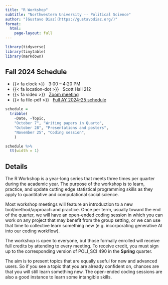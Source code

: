 ```yaml
---
title: "R Workshop"
subtitle: "Northwestern University -- Political Science"
author: "[Gustavo Diaz](https://gustavodiaz.org/)"
format: 
  html:
    page-layout: full
---
```


```r
library(tidyverse)
library(tinytable)
library(markdown)
```

## Fall 2024 Schedule

- {{< fa clock >}} &nbsp; 3:00 -- 4:20 PM
- {{< fa location-dot >}} &nbsp; Scott Hall 212
- {{< fa video >}} &nbsp; [Zoom meeting](https://northwestern.zoom.us/j/94652528071?pwd=bfBocxKncYkfZbTYiCIlJqhqxwx7EY.1)
- {{< fa file-pdf >}} &nbsp; [Full AY 2024-25 schedule](schedule.pdf)

```r
schedule =
  tribble(
    ~Date, ~Topic,
    "October 7", "Writing papers in Quarto",
    "October 28", "Presentations and posters",
    "November 25", "Coding session",
    )
```


```r
schedule %>% 
  tt(width = 1)
```

<!-- # Previous Terms -->

## Details

The R Workshop is a year-long series that meets three times per quarter during the academic year. The purpose of the workshop is to learn, practice, and update cutting edge statistical programming skills as they apply to quantitative and computational social science.

Most workshop meetings will feature an introduction to a new tool/method/approach and practice. Once per term, usually toward the end of the quarter, we will have an open-ended coding session in which you can work on any project that may benefit from the group setting, or we can use that time to collective learn something new (e.g. incorporating generative AI into our coding workflow).

The workshop is open to everyone, but those formally enrolled will receive full credits by attending to every meeting. To receive credit, you must sign up to the corresponding version of POLI_SCI 490 in the **Spring** quarter.

The aim is to present topics that are equally useful for new and advanced users. So if you see a topic that you are already confident on, chances are that you will still learn something new. The open-ended coding sessions are also a good instance to learn some intangible skills.


